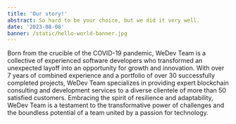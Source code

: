 ```yaml
---
title: 'Our story!'
abstract: So hard to be your choice, but we did it very well.
date: '2023-08-08'
banner: /static/hello-world-banner.jpg
---
```


Born from the crucible of the COVID-19 pandemic, WeDev Team is a collective of experienced software developers who transformed an unexpected layoff into an opportunity for growth and innovation. With over 7 years of combined experience and a portfolio of over 30 successfully completed projects, WeDev Team specializes in providing expert blockchain consulting and development services to a diverse clientele of more than 50 satisfied customers. Embracing the spirit of resilience and adaptability, WeDev Team is a testament to the transformative power of challenges and the boundless potential of a team united by a passion for technology.
